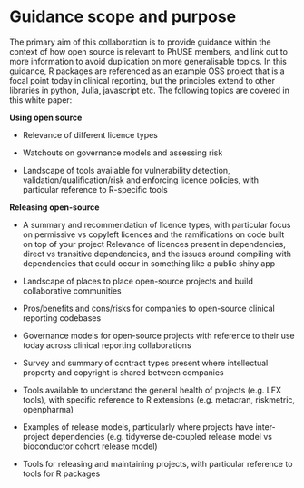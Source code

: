 # Guidance scope and purpose {.unnumbered}

The primary aim of this collaboration is to provide guidance within the context of how open source is relevant to PhUSE members, and link out to more information to avoid duplication on more generalisable topics. In this guidance, R packages are referenced as an example OSS project that is a focal point today in clinical reporting, but the principles extend to other libraries in python, Julia, javascript etc. The following topics are covered in this white paper: 

**Using open source** 

-   Relevance of different licence types 

-   Watchouts on governance models and assessing risk 

-   Landscape of tools available for vulnerability detection, validation/qualification/risk and enforcing licence policies, with particular reference to R-specific tools 

**Releasing open-source** 

-   A summary and recommendation of licence types, with particular focus on permissive vs copyleft licences and the ramifications on code built on top of your project Relevance of licences present in dependencies, direct vs transitive dependencies, and the issues around compiling with dependencies that could occur in something like a public shiny app 

-   Landscape of places to place open-source projects and build collaborative communities 

-   Pros/benefits and cons/risks for companies to open-source clinical reporting codebases 

-   Governance models for open-source projects with reference to their use today across clinical reporting collaborations 

-   Survey and summary of contract types present where intellectual property and copyright is shared between companies 

-   Tools available to understand the general health of projects (e.g. LFX tools), with specific reference to R extensions (e.g. metacran, riskmetric, openpharma) 

-   Examples of release models, particularly where projects have inter-project dependencies (e.g. tidyverse de-coupled release model vs bioconductor cohort release model) 

-   Tools for releasing and maintaining projects, with particular reference to tools for R packages 

